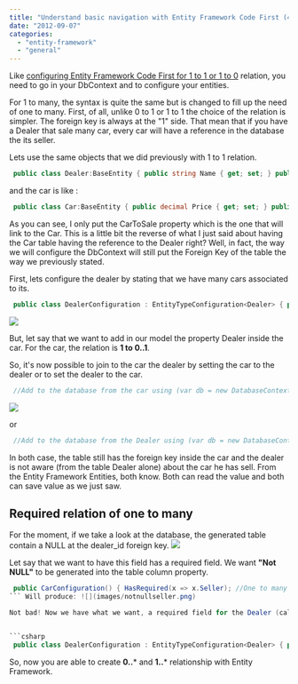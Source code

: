 ```yaml
---
title: "Understand basic navigation with Entity Framework Code First (4.3) with 1 to many relationship"
date: "2012-09-07"
categories: 
  - "entity-framework"
  - "general"
---
```


Like [configuring Entity Framework Code First for 1 to 1 or 1 to 0](./understand-basic-navigation-with-entity-framework-code-first-4-3-with-1-to-0-1-relationship "Understand basic navigation with Entity Framework Code First (4.3) with 1 to 0..1 relationship") relation, you need to go in your DbContext and to configure your entities.

For 1 to many, the syntax is quite the same but is changed to fill up the need of one to many. First, of all, unlike 0 to 1 or 1 to 1 the choice of the relation is simpler. The foreign key is always at the "1" side. That mean that if you have a Dealer that sale many car, every car will have a reference in the database the its seller.

Lets use the same objects that we did previously with 1 to 1 relation.


```csharp
 public class Dealer:BaseEntity { public string Name { get; set; } public ICollection<Car> CarToSale { get; set; } //Relationship: Many to one (one side) public ICollection<Customer> Customers { get; set; }//Relationship: Many to many (two side) } 
```

and the car is like :


```csharp
 public class Car:BaseEntity { public decimal Price { get; set; } public CarBrand Brand { get; set; } //Relationship : One to one public Customer CurrentOwner { get; set; } //Relationship : One to (zero or one) } 
```

As you can see, I only put the CarToSale property which is the one that will link to the Car. This is a little bit the reverse of what I just said about having the Car table having the reference to the Dealer right? Well, in fact, the way we will configure the DbContext will still put the Foreign Key of the table the way we previously stated.

First, lets configure the dealer by stating that we have many cars associated to its.


```csharp
 public class DealerConfiguration : EntityTypeConfiguration<Dealer> { public DealerConfiguration() { HasMany(x => x.CarToSale); //One to many } } 
```

![](images/fkDealerOfCars-241x400.png)

But, let say that we want to add in our model the property Dealer inside the car. For the car, the relation is **1 to 0..1**.

So, it's now possible to join to the car the dealer by setting the car to the dealer or to set the dealer to the car.


```csharp
 //Add to the database from the car using (var db = new DatabaseContext()) { var dealer = new Dealer() {Name = "Patrick"}; var car = new Car {Brand = new CarBrand(), Seller = dealer}; db.Dealers.Add(dealer); db.Cars.Add(car); db.SaveChanges(); } 
```

![](images/dealerSeller-400x265.png)

or


```csharp
 //Add to the database from the Dealer using (var db = new DatabaseContext()) { var car = new Car { Brand = new CarBrand() }; var dealer = new Dealer() {Name = "Melodie", CarToSale = new Collection<Car>{car}}; db.Dealers.Add(dealer); db.Cars.Add(car); db.SaveChanges(); } 
```

In both case, the table still has the foreign key inside the car and the dealer is not aware (from the table Dealer alone) about the car he has sell. From the Entity Framework Entities, both know. Both can read the value and both can save value as we just saw.

## Required relation of one to many

For the moment, if we take a look at the database, the generated table contain a NULL at the dealer_id foreign key. ![](images/CarDealerOptional.png)

Let say that we want to have this field has a required field. We want **"Not NULL"** to be generated into the table column property.


```csharp
 public CarConfiguration() { HasRequired(x => x.Seller); //One to many is now a required field. It's really 1 to * and not 0 to * } 
``` Will produce: ![](images/notnullseller.png)

Not bad! Now we have what we want, a required field for the Dealer (called seller from the car perspective). Could we have configure this from the Dealer's entity instead of using the Car configuration? Of course!


```csharp
 public class DealerConfiguration : EntityTypeConfiguration<Dealer> { public DealerConfiguration() { HasMany(x => x.CarToSale).WithRequired(e=>e.Seller); //One to many (1 to *) } } 
```

So, now you are able to create **0..*** and **1..*** relationship with Entity Framework.
